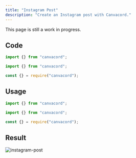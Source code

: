 ```yaml
---
title: "Instagram Post"
description: "Create an Instagram post with Canvacord."
---
```


<Note>This page is still a work in progress.</Note>

## Code

<CodeGroup>

```ts TypeScript
import {} from "canvacord";
```

```js ES Modules
import {} from "canvacord";
```

```js CommonJS
const {} = require("canvacord");
```

</CodeGroup>

## Usage

<CodeGroup>

```ts TypeScript
import {} from "canvacord";
```

```js ES Modules
import {} from "canvacord";
```

```js CommonJS
const {} = require("canvacord");
```

</CodeGroup>

## Result

![instagram-post](/images/examples/builders/instagram-post.png)
